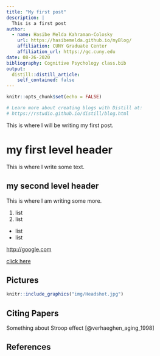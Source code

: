 ```yaml
---
title: "My first post"
description: |
  This is a first post
author:
  - name: Hasibe Melda Kahraman-Colosky 
    url: https://hasibemelda.github.io/myBlog/
    affiliation: CUNY Graduate Center
    affiliation_url: https://gc.cuny.edu
date: 08-26-2020
bibliography: Cognitive Psychology class.bib
output:
  distill::distill_article:
    self_contained: false
---
```


```r
knitr::opts_chunk$set(echo = FALSE)

# Learn more about creating blogs with Distill at:
# https://rstudio.github.io/distill/blog.html

```


This is where I will be writing my first post.

# my first level header
This is where I write some text.

## my second level header
This is where I am writing some more.

1. list
2. list
- list
- list

<http://google.com>

[click here](http://google.com)

## Pictures

```r
knitr::include_graphics("img/Headshot.jpg")
```
## Citing Papers

Something about Stroop effect [@verhaeghen_aging_1998]

## References